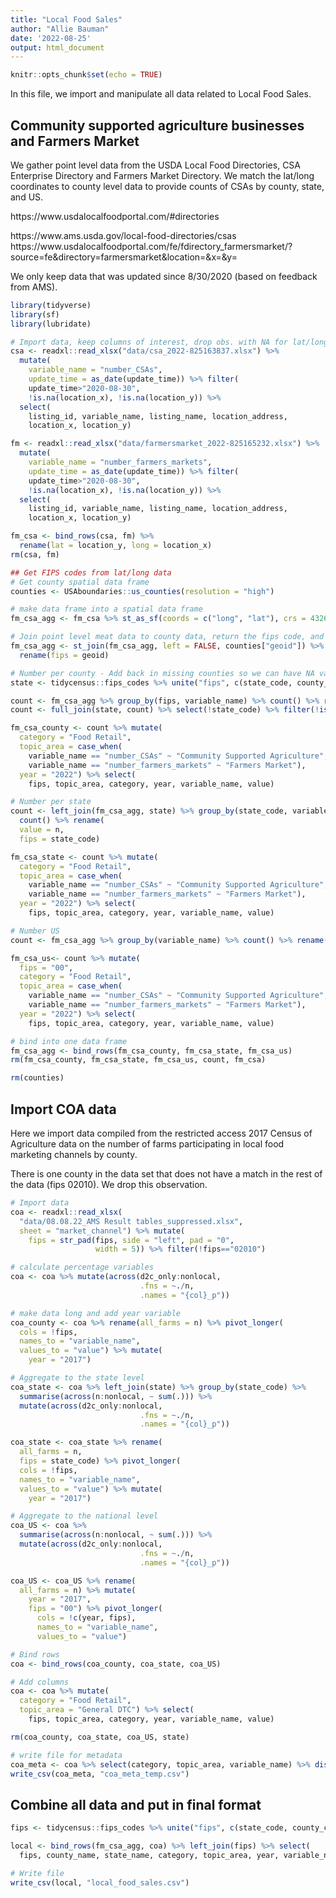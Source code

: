 ```yaml
---
title: "Local Food Sales"
author: "Allie Bauman"
date: '2022-08-25'
output: html_document
---
```


```r
knitr::opts_chunk$set(echo = TRUE)
```

In this file, we import and manipulate all data related to Local Food Sales.  


## Community supported agriculture businesses and Farmers Market

We gather point level data from the USDA Local Food Directories, CSA Enterprise Directory and Farmers Market Directory. We match the lat/long coordinates to county level data to provide counts of CSAs by county, state, and US. 

https://www.usdalocalfoodportal.com/#directories

https://www.ams.usda.gov/local-food-directories/csas
https://www.usdalocalfoodportal.com/fe/fdirectory_farmersmarket/?source=fe&directory=farmersmarket&location=&x=&y=

We only keep data that was updated since 8/30/2020 (based on feedback from AMS). 

```r
library(tidyverse)
library(sf)
library(lubridate)

# Import data, keep columns of interest, drop obs. with NA for lat/long, drop obs. not updated in last two years
csa <- readxl::read_xlsx("data/csa_2022-825163837.xlsx") %>%
  mutate(
    variable_name = "number_CSAs", 
    update_time = as_date(update_time)) %>% filter(
    update_time>"2020-08-30", 
    !is.na(location_x), !is.na(location_y)) %>% 
  select(
    listing_id, variable_name, listing_name, location_address, 
    location_x, location_y)

fm <- readxl::read_xlsx("data/farmersmarket_2022-825165232.xlsx") %>%
  mutate(
    variable_name = "number_farmers_markets", 
    update_time = as_date(update_time)) %>% filter(
    update_time>"2020-08-30", 
    !is.na(location_x), !is.na(location_y)) %>% 
  select(
    listing_id, variable_name, listing_name, location_address, 
    location_x, location_y)

fm_csa <- bind_rows(csa, fm) %>% 
  rename(lat = location_y, long = location_x)
rm(csa, fm)

## Get FIPS codes from lat/long data
# Get county spatial data frame
counties <- USAboundaries::us_counties(resolution = "high")

# make data frame into a spatial data frame
fm_csa_agg <- fm_csa %>% st_as_sf(coords = c("long", "lat"), crs = 4326, remove = FALSE)

# Join point level meat data to county data, return the fips code, and turn back into a regular data frame
fm_csa_agg <- st_join(fm_csa_agg, left = FALSE, counties["geoid"]) %>% as.data.frame() %>% 
  rename(fips = geoid)

# Number per county - Add back in missing counties so we can have NA values for them
state <- tidycensus::fips_codes %>% unite("fips", c(state_code, county_code), sep = "", remove = FALSE) %>% select(fips, state_code)

count <- fm_csa_agg %>% group_by(fips, variable_name) %>% count() %>% rename(value = n)
count <- full_join(state, count) %>% select(!state_code) %>% filter(!is.na(value))

fm_csa_county <- count %>% mutate(
  category = "Food Retail",
  topic_area = case_when(
    variable_name == "number_CSAs" ~ "Community Supported Agriculture", 
    variable_name == "number_farmers_markets" ~ "Farmers Market"),
  year = "2022") %>% select(
    fips, topic_area, category, year, variable_name, value) 

# Number per state
count <- left_join(fm_csa_agg, state) %>% group_by(state_code, variable_name) %>% 
  count() %>% rename(
  value = n, 
  fips = state_code)

fm_csa_state <- count %>% mutate(
  category = "Food Retail",
  topic_area = case_when(
    variable_name == "number_CSAs" ~ "Community Supported Agriculture", 
    variable_name == "number_farmers_markets" ~ "Farmers Market"),
  year = "2022") %>% select(
    fips, topic_area, category, year, variable_name, value) 

# Number US
count <- fm_csa_agg %>% group_by(variable_name) %>% count() %>% rename(value = n)

fm_csa_us<- count %>% mutate(
  fips = "00",
  category = "Food Retail",
  topic_area = case_when(
    variable_name == "number_CSAs" ~ "Community Supported Agriculture", 
    variable_name == "number_farmers_markets" ~ "Farmers Market"),
  year = "2022") %>% select(
    fips, topic_area, category, year, variable_name, value) 

# bind into one data frame 
fm_csa_agg <- bind_rows(fm_csa_county, fm_csa_state, fm_csa_us)
rm(fm_csa_county, fm_csa_state, fm_csa_us, count, fm_csa)

rm(counties)
```

## Import COA data
Here we import data compiled from the restricted access 2017 Census of Agriculture data on the number of farms participating in local food marketing channels by county. 

There is one county in the data set that does not have a match in the rest of the data (fips 02010). We drop this observation. 

```r

# Import data
coa <- readxl::read_xlsx(
  "data/08.08.22_AMS Result tables_suppressed.xlsx", 
  sheet = "market_channel") %>% mutate(
    fips = str_pad(fips, side = "left", pad = "0",
                   width = 5)) %>% filter(!fips=="02010")

# calculate percentage variables 
coa <- coa %>% mutate(across(d2c_only:nonlocal, 
                             .fns = ~./n, 
                             .names = "{col}_p"))

# make data long and add year variable
coa_county <- coa %>% rename(all_farms = n) %>% pivot_longer(
  cols = !fips, 
  names_to = "variable_name", 
  values_to = "value") %>% mutate(
    year = "2017")

# Aggregate to the state level
coa_state <- coa %>% left_join(state) %>% group_by(state_code) %>% 
  summarise(across(n:nonlocal, ~ sum(.))) %>% 
  mutate(across(d2c_only:nonlocal, 
                             .fns = ~./n, 
                             .names = "{col}_p"))

coa_state <- coa_state %>% rename(
  all_farms = n, 
  fips = state_code) %>% pivot_longer(
  cols = !fips, 
  names_to = "variable_name", 
  values_to = "value") %>% mutate(
    year = "2017") 

# Aggregate to the national level 
coa_US <- coa %>%  
  summarise(across(n:nonlocal, ~ sum(.))) %>% 
  mutate(across(d2c_only:nonlocal, 
                             .fns = ~./n, 
                             .names = "{col}_p"))

coa_US <- coa_US %>% rename(
  all_farms = n) %>% mutate(
    year = "2017", 
    fips = "00") %>% pivot_longer(
      cols = !c(year, fips), 
      names_to = "variable_name", 
      values_to = "value") 

# Bind rows 
coa <- bind_rows(coa_county, coa_state, coa_US)

# Add columns 
coa <- coa %>% mutate(
  category = "Food Retail",
  topic_area = "General DTC") %>% select(
    fips, topic_area, category, year, variable_name, value) 

rm(coa_county, coa_state, coa_US, state)

# write file for metadata 
coa_meta <- coa %>% select(category, topic_area, variable_name) %>% distinct()
write_csv(coa_meta, "coa_meta_temp.csv")

```

## Combine all data and put in final format 

```r
fips <- tidycensus::fips_codes %>% unite("fips", c(state_code, county_code), sep = "", remove = FALSE) %>% select(fips, state_name, county) %>% rename(county_name= county) 

local <- bind_rows(fm_csa_agg, coa) %>% left_join(fips) %>% select(
  fips, county_name, state_name, category, topic_area, year, variable_name, value)

# Write file 
write_csv(local, "local_food_sales.csv")
```

